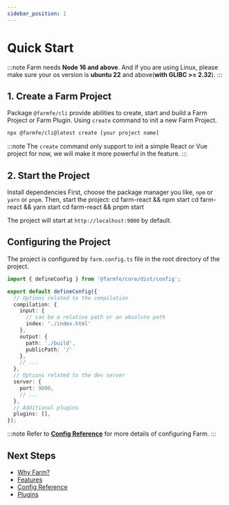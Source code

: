 ```yaml
---
sidebar_position: 1
---
```



# Quick Start
:::note
Farm needs **Node 16 and above**. And if you are using Linux, please make sure your os version is **ubuntu 22** and above(**with GLIBC >= 2.32**).
:::

## 1. Create a Farm Project
Package `@farmfe/cli` provide abilities to create, start and build a Farm Project or Farm Plugin. Using `create` command to init a new Farm Project.

```bash
npx @farmfe/cli@latest create [your project name]
```
:::note
The `create` command only support to init a simple React or Vue project for now, we will make it more powerful in the feature.
:::

## 2. Start the Project
Install dependencies First, choose the package manager you like, `npm` or `yarn` or `pnpm`.
Then, start the project:
<Tabs>
<TabItem value="npm" label="npm">
<CodeBlock>
cd farm-react && npm start
</CodeBlock>
</TabItem>
<TabItem value="yarn" label="yarn">
<CodeBlock>
cd farm-react && yarn start
</CodeBlock>
</TabItem>
<TabItem value="pnpm" label="pnpm">
<CodeBlock>
cd farm-react && pnpm start
</CodeBlock>
</TabItem>
</Tabs>




The project will start at `http://localhost:9000` by default.

## Configuring the Project

The project is configured by `farm.config.ts` file in the root directory of the project.

```ts title="farm.config.ts"
import { defineConfig } from '@farmfe/core/dist/config';

export default defineConfig({
  // Options related to the compilation
  compilation: {
    input: {
      // can be a relative path or an absolute path
      index: './index.html'
    },
    output: {
      path: './build',
      publicPath: '/'
    },
    // ...
  },
  // Options related to the dev server
  server: {
    port: 9000,
    // ...
  },
  // Additional plugins
  plugins: [],
});
```
:::note
Refer to **[Config Reference](/docs/config/farm-config)** for more details of configuring Farm.
:::

## Next Steps

- [Why Farm?](/docs/why-farm)
- [Features](/docs/features/html)
- [Config Reference](/docs/config/farm-config)
- [Plugins](/docs/plugins/overview)
